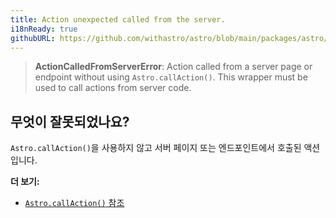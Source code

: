 ```yaml
---
title: Action unexpected called from the server.
i18nReady: true
githubURL: https://github.com/withastro/astro/blob/main/packages/astro/src/core/errors/errors-data.ts
---
```


> **ActionCalledFromServerError**: Action called from a server page or endpoint without using `Astro.callAction()`. This wrapper must be used to call actions from server code.

## 무엇이 잘못되었나요?
`Astro.callAction()`을 사용하지 않고 서버 페이지 또는 엔드포인트에서 호출된 액션입니다.

**더 보기:**
-  [`Astro.callAction()` 참조](/ko/reference/api-reference/#astrocallaction)
